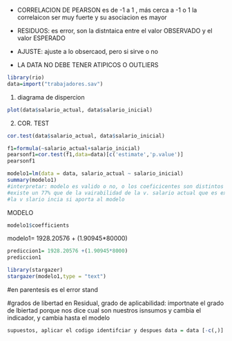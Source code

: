 
- CORRELACION DE PEARSON es de -1 a 1 , más cerca a -1 o 1 la correlaicon ser muy fuerte y su asociacion es mayor
- RESIDUOS: es error, son la distntaica entre el valor OBSERVADO y el valor ESPERADO

- AJUSTE: ajuste a lo obsercaod, pero si sirve o no
- LA DATA NO DEBE TENER ATIPICOS O OUTLIERS



```r
library(rio)
data=import("trabajadores.sav")
```
1. diagrama de dispercion
```r
plot(data$salario_actual, data$salario_inicial)
```
2. COR. TEST
```r
cor.test(data$salario_actual, data$salario_inicial)
```

```r
f1=formula(~salario_actual+salario_inicial)
pearsonf1=cor.test(f1,data=data)[c('estimate','p.value')]
pearsonf1
```

```r
modelo1=lm(data = data, salario_actual ~ salario_inicial)
summary(modelo1)
#interpretar: modelo es valido o no, o los coeficicentes son distintos a 0
#existe un 77% que de la vairabilidad de la v. salario actual que es explicado por la v. salario inicial
#la v slario incia si aporta al modelo
```
MODELO
```r
modelo1$coefficients
```
modelo1= 1928.20576 +  (1.90945*80000) 
```r
prediccion1= 1928.20576 +(1.90945*8000) 
prediccion1
```

```r
library(stargazer)
stargazer(modelo1,type = "text")

```

#en parentesis es el error stand

#grados de libertad en Residual, grado de aplicabilidad: importnate el grado de lbiertad porque nos dice cual son nuestros isnsumos y cambia el indicador, y cambia hasta el modelo

```r
supuestos, aplicar el codigo identifciar y despues data = data [-c(,)]
```

